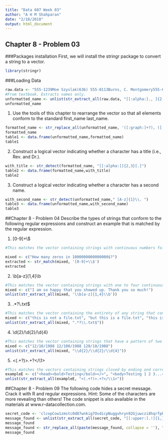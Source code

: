 ```yaml
---
title: "Data 607 Week 03"
author: "A H M Shahparan"
date: "2/18/2018"
output: html_document
---
```


## Chapter 8 - Problem 03

###Packages installation
First, we will install the stringr package to convert a string to a vector.
```r
library(stringr)
```

###Loading Data
```r
raw.data <- "555-1239Moe Szyslak(636) 555-0113Burns, C. Montgomery555-6542Rev. Timothy Lovejoy555 8904Ned Flanders636-555-3226Simpson, Homer5543642Dr. Julius Hibbert"
#From textbook. Extracts names only.
unformatted_name <- unlist(str_extract_all(raw.data, "[[:alpha:]., ]{2,}"))
unformatted_name
```
1) Use the tools of this chapter to rearrange the vector so that all elements conform to the standard first_name last_name.
```r
formatted_name <- str_replace_all(unformatted_name, '([:graph:]+?), ([:print:]+)', '\\2 \\1')
formatted_name
table1 <- data.frame(unformatted_name,formatted_name)
table1
```

2) Construct a logical vector indicating whether a character has a title (i.e., Rev. and Dr.).
```r
with_title <- str_detect(formatted_name, "[[:alpha:]]{2,3}[.]")
table2 <- data.frame(formatted_name,with_title)
table2
```

3) Construct a logical vector indicating whether a character has a second name.
```r
with_second_name <- str_detect(unformatted_name," [A-z]{1}\\. ")
table3 <- data.frame(unformatted_name,with_second_name)
table3
```

##Chapter 8 - Problem 04
Describe the types of strings that conform to the following regular expressions and construct an example that is matched by the regular expression.

1) [0-9]+\\$
```r
#This matches the vector containing strings with continuous numbers followed by a dollar sign at the end. As example:

mixed <- c("How many zeros in 1000000000000000$?")
extracted <- str_match(mixed, '[0-9]+\\$')
extracted
```
2) \\b[a-z]{1,4}\\b
```r
#This matches the vector containing strings with one to four continuous lowercase letters surrounded by word edges. As example:
mixed <- c("I am so happy that you showed up. Thank you so much!")
unlist(str_extract_all(mixed, '\\b[a-z]{1,4}\\b'))
```
3) .*?\\.txt$
```r
#This matches the vector containing the entirety of any string that concludes with the four characters ‘.txt’. 
mixed <- c("this is not a file.txt", "but this is a file.txt", "this is .txt file")
unlist(str_extract_all(mixed, ".*?\\.txt$"))
```
4) \\d{2}/\\d{2}/\\d{4}
```r
#This matches the vector containing strings that have a pattern of two digits, a forward slash, another two digits, another forward slash, and then four more digits.
mixed <- c("12/10/1988 12/100/1988 120/10/1988")
unlist(str_extract_all(mixed, "\\d{2}/\\d{2}/\\d{4}"))
```
5) <(.+?)>.+?</\\1>
```r
#This matches the vectors containing strings closed by ending and corresponding closing tags.
exampleE <- c("<head><bold>Testing</bold></>", "<body>Testing 1 2 3...</body>")
unlist(str_extract_all(exampleE, "<(.+?)>.+?</\\1>"))
```

##Chapter 8 - Problem 09
The following code hides a secret message. Crack it with R and regular expressions. Hint: Some of the characters are more revealing than others! The code snippet is also available in the materials at www.r-datacollection.com.
```r
secret_code <- 'clcopCow1zmstc0d87wnkig7OvdicpNuggvhryn92Gjuwczi8hqrfpRxs5Aj5dwpn0TanwoUwisdij7Lj8kpf03AT5Idr3coc0bt7yczjatOaootj55t3Nj3ne6c4Sfek.r1w1YwwojigOd6vrfUrbz2.2bkAnbhzgv4R9i05zEcrop.wAgnb.SqoU65fPa1otfb7wEm24k6t3sR9zqe5fy89n6Nd5t9kc4fE905gmc4Rgxo5nhDk!gr'
message_found <- unlist(str_extract_all(secret_code, "[[:upper:].!]{1,}"))
message_found
message_found <- str_replace_all(paste(message_found, collapse = ''), "[.]", " ")
message_found
```


